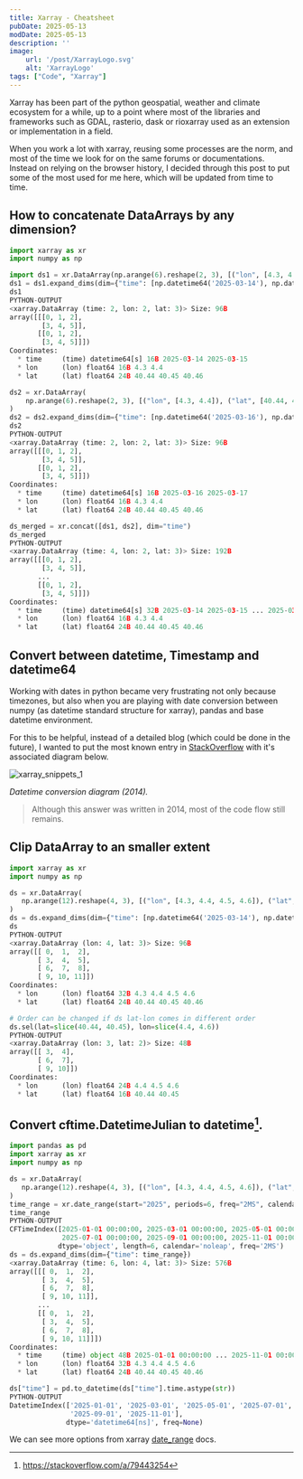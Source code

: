```yaml
---
title: Xarray - Cheatsheet
pubDate: 2025-05-13
modDate: 2025-05-13
description: ''
image:
    url: '/post/XarrayLogo.svg'
    alt: 'XarrayLogo'
tags: ["Code", "Xarray"]
---
```

Xarray has been part of the python geospatial, weather and climate ecosystem for a while, up to a point where 
most of the libraries and frameworks such as GDAL, rasterio, dask or rioxarray used as an extension or implementation in a field.

When you work a lot with xarray, reusing some processes are the norm, 
and most of the time we look for on the same forums or documentations.
Instead on relying on the browser history, I decided through this post to put some of the most used for me here, which will be updated from time to time.

## How to concatenate DataArrays by any dimension?
```python
import xarray as xr
import numpy as np
```
```python
import ds1 = xr.DataArray(np.arange(6).reshape(2, 3), [("lon", [4.3, 4.4]), ("lat", [40.44, 40.45, 40.46])])
ds1 = ds1.expand_dims(dim={"time": [np.datetime64('2025-03-14'), np.datetime64('2025-03-15')]})
ds1
PYTHON-OUTPUT
<xarray.DataArray (time: 2, lon: 2, lat: 3)> Size: 96B
array([[[0, 1, 2],
        [3, 4, 5]],
       [[0, 1, 2],
        [3, 4, 5]]])
Coordinates:
  * time     (time) datetime64[s] 16B 2025-03-14 2025-03-15
  * lon      (lon) float64 16B 4.3 4.4
  * lat      (lat) float64 24B 40.44 40.45 40.46
```
```python
ds2 = xr.DataArray(
    np.arange(6).reshape(2, 3), [("lon", [4.3, 4.4]), ("lat", [40.44, 40.45, 40.46])]
)
ds2 = ds2.expand_dims(dim={"time": [np.datetime64('2025-03-16'), np.datetime64('2025-03-17')]})
ds2
PYTHON-OUTPUT
<xarray.DataArray (time: 2, lon: 2, lat: 3)> Size: 96B
array([[[0, 1, 2],
        [3, 4, 5]],
       [[0, 1, 2],
        [3, 4, 5]]])
Coordinates:
  * time     (time) datetime64[s] 16B 2025-03-16 2025-03-17
  * lon      (lon) float64 16B 4.3 4.4
  * lat      (lat) float64 24B 40.44 40.45 40.46
```
```python
ds_merged = xr.concat([ds1, ds2], dim="time")
ds_merged
PYTHON-OUTPUT
<xarray.DataArray (time: 4, lon: 2, lat: 3)> Size: 192B
array([[[0, 1, 2],
        [3, 4, 5]],
       ...
       [[0, 1, 2],
        [3, 4, 5]]])
Coordinates:
  * time     (time) datetime64[s] 32B 2025-03-14 2025-03-15 ... 2025-03-17
  * lon      (lon) float64 16B 4.3 4.4
  * lat      (lat) float64 24B 40.44 40.45 40.46
```

## Convert between datetime, Timestamp and datetime64
Working with dates in python became very frustrating not only because timezones, but also when you are playing with
date conversion between numpy (as datetime standard structure for xarray), pandas and base datetime environment.

For this to be helpful, instead of a detailed blog (which could be done in the future),
I wanted to put the most known entry in [StackOverflow](https://stackoverflow.com/questions/13703720/converting-between-datetime-timestamp-and-datetime64)
with it's associated diagram below.

![xarray_snippets_1](../../assets/post/xarray_snippets_1.png)

*Datetime conversion diagram (2014).*

> Although this answer was written in 2014, most of the code flow still remains.

## Clip DataArray to an smaller extent
```python
import xarray as xr
import numpy as np
```
```python
ds = xr.DataArray(
   np.arange(12).reshape(4, 3), [("lon", [4.3, 4.4, 4.5, 4.6]), ("lat", [40.44, 40.45, 40.46])]
)
ds = ds.expand_dims(dim={"time": [np.datetime64('2025-03-14'), np.datetime64('2025-03-15')]})
ds
PYTHON-OUTPUT
<xarray.DataArray (lon: 4, lat: 3)> Size: 96B
array([[ 0,  1,  2],
       [ 3,  4,  5],
       [ 6,  7,  8],
       [ 9, 10, 11]])
Coordinates:
  * lon      (lon) float64 32B 4.3 4.4 4.5 4.6
  * lat      (lat) float64 24B 40.44 40.45 40.46
```
```python
# Order can be changed if ds lat-lon comes in different order
ds.sel(lat=slice(40.44, 40.45), lon=slice(4.4, 4.6))
PYTHON-OUTPUT
<xarray.DataArray (lon: 3, lat: 2)> Size: 48B
array([[ 3,  4],
       [ 6,  7],
       [ 9, 10]])
Coordinates:
  * lon      (lon) float64 24B 4.4 4.5 4.6
  * lat      (lat) float64 16B 40.44 40.45
```

## Convert cftime.DatetimeJulian to datetime[^1].
```python
import pandas as pd
import xarray as xr
import numpy as np
```
```python
ds = xr.DataArray(
   np.arange(12).reshape(4, 3), [("lon", [4.3, 4.4, 4.5, 4.6]), ("lat", [40.44, 40.45, 40.46])]
)
time_range = xr.date_range(start="2025", periods=6, freq="2MS", calendar="noleap", use_cftime=True, name="time")
time_range
PYTHON-OUTPUT
CFTimeIndex([2025-01-01 00:00:00, 2025-03-01 00:00:00, 2025-05-01 00:00:00,
             2025-07-01 00:00:00, 2025-09-01 00:00:00, 2025-11-01 00:00:00],
            dtype='object', length=6, calendar='noleap', freq='2MS')
ds = ds.expand_dims(dim={"time": time_range})
<xarray.DataArray (time: 6, lon: 4, lat: 3)> Size: 576B
array([[[ 0,  1,  2],
        [ 3,  4,  5],
        [ 6,  7,  8],
        [ 9, 10, 11]],
       ...
       [[ 0,  1,  2],
        [ 3,  4,  5],
        [ 6,  7,  8],
        [ 9, 10, 11]]])
Coordinates:
  * time     (time) object 48B 2025-01-01 00:00:00 ... 2025-11-01 00:00:00
  * lon      (lon) float64 32B 4.3 4.4 4.5 4.6
  * lat      (lat) float64 24B 40.44 40.45 40.46
```
```python
ds["time"] = pd.to_datetime(ds["time"].time.astype(str))
PYTHON-OUTPUT
DatetimeIndex(['2025-01-01', '2025-03-01', '2025-05-01', '2025-07-01',
               '2025-09-01', '2025-11-01'],
              dtype='datetime64[ns]', freq=None)
```
We can see more options from xarray [date_range](https://docs.xarray.dev/en/latest/generated/xarray.date_range.html#xarray.date_range) docs.

[^1]: https://stackoverflow.com/a/79443254